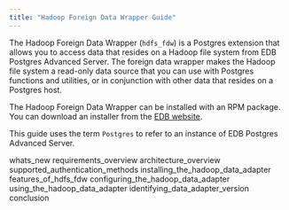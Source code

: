 ```yaml
---
title: "Hadoop Foreign Data Wrapper Guide"
---
```




The Hadoop Foreign Data Wrapper (`hdfs_fdw`) is a Postgres extension that allows you to access data that resides on a Hadoop file system from EDB Postgres Advanced Server. The foreign data wrapper makes the Hadoop file system a read-only data source that you can use with Postgres functions and utilities, or in conjunction with other data that resides on a Postgres host.

The Hadoop Foreign Data Wrapper can be installed with an RPM package. You can download an installer from the [EDB website](https://www.enterprisedb.com/software-downloads-postgres/).

This guide uses the term `Postgres` to refer to an instance of EDB Postgres Advanced Server.

<div class="toctree" maxdepth="4">

whats\_new requirements\_overview architecture\_overview supported\_authentication\_methods installing\_the\_hadoop\_data\_adapter features\_of\_hdfs\_fdw configuring\_the\_hadoop\_data\_adapter using\_the\_hadoop\_data\_adapter identifying\_data\_adapter\_version conclusion

</div>
